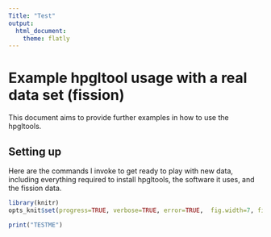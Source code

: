 ```yaml
---
Title: "Test"
output:
  html_document:
    theme: flatly
---
```

<!--
%\VignetteEngine{knitr::rmarkdown}
%\VignetteIndexEntry{Test}
-->


# Example hpgltool usage with a real data set (fission)

This document aims to provide further examples in how to use the hpgltools.

## Setting up

Here are the commands I invoke to get ready to play with new data, including everything
required to install hpgltools, the software it uses, and the fission data.

```r

library(knitr)
opts_knit$set(progress=TRUE, verbose=TRUE, error=TRUE,  fig.width=7, fig.height=7)

print("TESTME")


```
